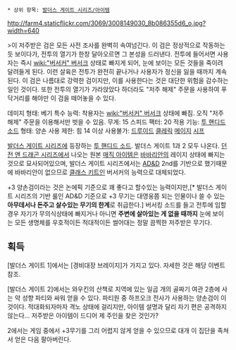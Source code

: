 * 상위 항목: [[발더스 게이트 시리즈/아이템]]

http://farm4.staticflickr.com/3069/3008149030_8b086355d6_o.jpg?width=640

>이 저주받은 검은 모든 사전 조사를 완벽히 속여넘긴다. 이 검은 정상적으로 작동하는 듯 보이다가, 전투의 열기가 한창 달아오르면 그 본성을 드러낸다. 전투에 들어서면 사용자는 즉시 [[wiki:"버서커" 버서크]] 상태로 빠지게 되어, 눈에 보이는 모든 것들을 죽이려 달려들게 된다. 이런 살육은 전투가 완전히 끝나거나 사용자가 정신을 잃을 때까지 계속된다. 이 검은 나름대로 강력한 검이지만, 이를 사용한다는 것은 대단한 위험을 감수하는 일인 것이다. 또한 전투의 열기가 가라앉았다 하더라도 "저주 해제" 주문을 사용하여 푸닥거리를 해야만 이 검을 떼어놓을 수 있다.

데미지 형태: 베기
특수 능력: 착용자는 [[wiki:"버서커" 버서크]] 상태에 빠짐. 오직 "저주 해제" 주문을 이용해서만 벗을 수 있음.
무게: 15
스피드 팩터: 20
적용 기능: [[투 핸디드 소드]]
형태: 양손 사용
제한: 힘 14 이상
사용불가: [[드루이드]] [[클레릭]] [[메이지]] [[시프]]

[[발더스 게이트 시리즈]]에 등장하는 [[투 핸디드 소드]]. 발더스 게이트 1과 2 모두 나온다. [[던전 앤 드래곤 시리즈]]에서 나오는 원본 [[매직 아이템]]은 [[바바리안]]의 레이지 상태에 빠지는 것으로 묘사되어있으며, 발더스 게이트 시리즈에서는 [[AD&D]] 2nd를 기반으로 했기때문에 바바리안이 없으므로 [[클래스 키트]]인 버서커의 능력으로 대체되었다.

+3 양손검이라는 것은 논에픽 기준으로 꽤 좋다고 할수있는 능력이지만,[* 발더스 게이트 시리즈의 기반 룰인 AD&D 기준으로 +3 무기는 대영웅쯤 되는 인물이나 쓸 수 있는 '''아무데서나 돈주고 살수있는 무기의 한계'''로 취급한다.] 버서킹 소드를 들고 전투에 임할 경우 자기가 무의식상태에 빠지거나 아니면 '''주변에 살아있는 게 없을 때까지''' 눈에 보이는 모든 생명체를 우호적이든 적대적이든 썰어대는 정말 끔찍한 저주받은 무기다.

== 획득 ==
[발더스 게이트 1]에서는 [경비대장 브레이지]가 가지고 있다. 자세한 것은 해당 이벤트 참조.

[발더스 게이트 2]에서는 와우킨의 산책로 지역에 있는 일곱 개의 골짜기 여관 2층에 사는 악 성향 파티와 싸워 얻을 수 있다. 파티원 중 하프오크 전사가 사용하는 양손검이 이것이다. 적대화되자마자 격노 상태에 걸리지만, 아이템 설명과 달리 자기 편은 공격하지 않는다... 저주받은 아이템이 드디어 제 주인을 찾은 것인가?

2에서는 게임 중에서 +3무기를 그리 어렵지 않게 얻을 수 있으므로 대개 이 집단을 족쳐서 얻은 다음 팔아버린다.

